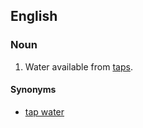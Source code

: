 ==English==

===Noun===
{{en-noun|-}}

# Water available from [[tap]]s.

====Synonyms====
* [[tap water]]